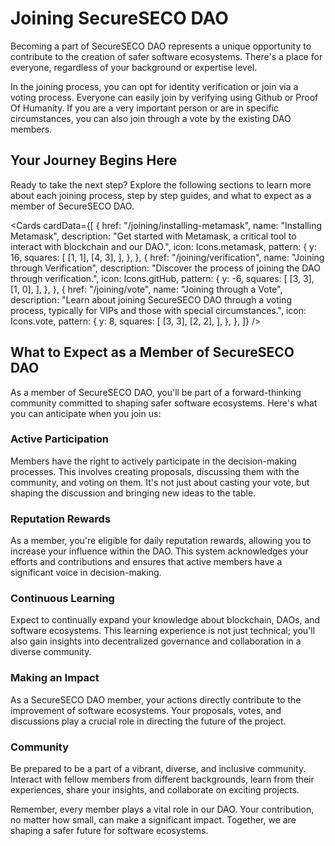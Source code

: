 
# Joining SecureSECO DAO

Becoming a part of SecureSECO DAO represents a unique opportunity to contribute to the creation of safer software ecosystems. There's a place for everyone, regardless of your background or expertise level.

In the joining process, you can opt for identity verification or join via a voting process. Everyone can easily join by verifying using Github or Proof Of Humanity. If you are a very important person or are in specific circumstances, you can also join through a vote by the existing DAO members.

## Your Journey Begins Here

Ready to take the next step? Explore the following sections to learn more about each joining process, step by step guides, and what to expect as a member of SecureSECO DAO.

<Cards
  cardData={[
    {
      href: "/joining/installing-metamask",
      name: "Installing Metamask",
      description:
        "Get started with Metamask, a critical tool to interact with blockchain and our DAO.",
      icon: Icons.metamask,
      pattern: {
        y: 16,
        squares: [
          [1, 1],
          [4, 3],
        ],
      },
    },
    {
      href: "/joining/verification",
      name: "Joining through Verification",
      description:
        "Discover the process of joining the DAO through verification.",
      icon: Icons.gitHub,
      pattern: {
        y: -6,
        squares: [
          [3, 3],
          [1, 0],
        ],
      },
    },
    {
      href: "/joining/vote",
      name: "Joining through a Vote",
      description:
        "Learn about joining SecureSECO DAO through a voting process, typically for VIPs and those with special circumstances.",
      icon: Icons.vote,
      pattern: {
        y: 8,
        squares: [
          [3, 3],
          [2, 2],
        ],
      },
    },
  ]}
/>

## What to Expect as a Member of SecureSECO DAO

As a member of SecureSECO DAO, you'll be part of a forward-thinking community committed to shaping safer software ecosystems. Here's what you can anticipate when you join us:

### Active Participation

Members have the right to actively participate in the decision-making processes. This involves creating proposals, discussing them with the community, and voting on them. It's not just about casting your vote, but shaping the discussion and bringing new ideas to the table.

### Reputation Rewards

As a member, you're eligible for daily reputation rewards, allowing you to increase your influence within the DAO. This system acknowledges your efforts and contributions and ensures that active members have a significant voice in decision-making.

### Continuous Learning

Expect to continually expand your knowledge about blockchain, DAOs, and software ecosystems. This learning experience is not just technical; you'll also gain insights into decentralized governance and collaboration in a diverse community.

### Making an Impact

As a SecureSECO DAO member, your actions directly contribute to the improvement of software ecosystems. Your proposals, votes, and discussions play a crucial role in directing the future of the project.

### Community

Be prepared to be a part of a vibrant, diverse, and inclusive community. Interact with fellow members from different backgrounds, learn from their experiences, share your insights, and collaborate on exciting projects.

Remember, every member plays a vital role in our DAO. Your contribution, no matter how small, can make a significant impact. Together, we are shaping a safer future for software ecosystems.

